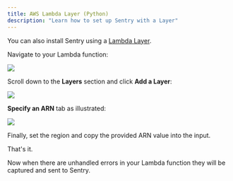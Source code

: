 ```yaml
---
title: AWS Lambda Layer (Python)
description: "Learn how to set up Sentry with a Layer"
---
```


You can also install Sentry using a [Lambda Layer](https://docs.aws.amazon.com/lambda/latest/dg/configuration-layers.html).

Navigate to your Lambda function:

![](lambda-function-detail.png)

Scroll down to the **Layers** section and click **Add a Layer**:

![](lambda-function-detail-layers.png)

**Specify an ARN** tab as illustrated:

![](lambda-function-add-layer.png)

Finally, set the region and copy the provided ARN value into the input.

<LambdaLayerDetail canonical="aws-layer:python" />

That's it.

Now when there are unhandled errors in your Lambda function they will be captured and sent to Sentry.

